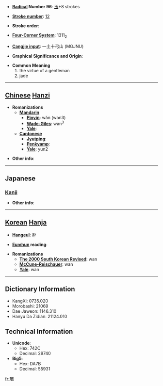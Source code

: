 * '''[[Wiktionary:Chinese radical index| Radical]] Number 96''': [[Wiktionary:Chinese radical index 玉|玉]]+8 strokes

* '''[[Wiktionary:Chinese total strokes index|Stroke number]]''': [[Wiktionary:Chinese total strokes index 12|12]]

* '''Stroke order''': 

* '''[[Wiktionary:Chinese four corner index|Four-Corner System]]''': 1311<sub>2</sub>

* '''[[Wiktionary:Chinese Cangjie index|Cangjie input]]''': 一土十弓山 (MGJNU)

* '''Graphical Significance and Origin''': 

* '''Common Meaning'''
*#the virtue of a gentleman
*# jade


----

== [[Chinese]] [[Hanzi]] ==

* '''Romanizations'''
** '''[[Mandarin]]'''
*** '''[[Pinyin]]''': wǎn (wan3)
*** '''[[Wade-Giles]]''': wan<sup>3</sup>
*** '''[[Yale]]''': 
** '''[[Cantonese]]'''
*** '''[[Jyutping]]''':
*** '''[[Penkyamp]]''': 
*** '''[[Yale]]''': yun2

* '''Other info''': 

----

==Japanese==
===[[Kanji]]===
{{kanji|on readings=[[えん]] (en), [[おん]] (on), [[わん]] (wan)|kun readings=}}

* '''Other info''':  

----

== [[Korean]] [[Hanja]] ==

* '''[[Hangeul]]''': 완

* '''[[Eumhun]] reading''': 

* '''Romanizations'''
** '''[[The 2000 South Korean Revised Romanization|The 2000 South Korean Revised]]''': wan
** '''[[McCune-Reischauer]]''': wan
** '''[[Yale]]''': wan

----

== Dictionary Information ==

* KangXi: 0735.020
* Morobashi: 21069
* Dae Jaweon: 1146.310
* Hanyu Da Zidian: 21124.010

== Technical Information ==

* '''Unicode''':
** Hex: 742C
** Decimal: 29740
* '''Big5''':
** Hex: DA7B
** Decimal: 55931

[[fr:琬]]